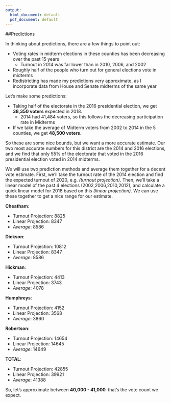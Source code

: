 ```yaml
---
output:
  html_document: default
  pdf_document: default
---
```

##Predictions

In thinking about predictions, there are a few things to point out:  

+ Voting rates in midterm elections in these counties has been decreasing over the past 15 years
    + Turnout in 2014 was far lower than in 2010, 2006, and 2002
+ Roughly half of the people who turn out for general elections vote in midterms
+ Redistricting has made my predictions very approximate, as I incorporate data from House and Senate midterms of the same year  

Let's make some predictions:  

+ Taking half of the electorate in the 2016 presidential election, we get **38,350 voters** expected in 2018.
    + 2014 had 41,484 voters, so this follows the decreasing participation rate in Midterms
+ If we take the average of Midterm voters from 2002 to 2014 in the 5 counties, we get **48,500 voters.**

So these are some nice bounds, but we want a more accurate estimate. Our two most accurate numbers for this district are the 2014 and 2016 elections, and we find that only 55% of the electorate that voted in the 2016 presidential election voted in 2014 midterms. 

We will use two prediction methods and average them together for a decent vote estimate. First, we'll take the turnout rate of the 2014 election and find the expected turnout of 2020, e.g. *(turnout projection)*. Then, we'll take a linear model of the past 4 elections (2002,2006,2010,2012), and calculate a quick linear model for 2018 based on this *(linear projection)*. We can use these together to get a nice range for our estimate. 



**Cheatham**:

+ Turnout Projection: 8825  
+ Linear Projection: 8347  
+ *Average*: 8586  
  
**Dickson**:

+ Turnout Projection: 10812
+ Linear Projection: 8347
+ *Average*: 8586
  
**Hickman**:

+ Turnout Projection: 4413
+ Linear Projection: 3743
+ *Average*: 4078
  
**Humphreys**:

+ Turnout Projection: 4152
+ Linear Projection: 3568
+ *Average*: 3860
  
**Robertson**:

+ Turnout Projection: 14654
+ Linear Projection: 14645
+ *Average*: 14649
  
**TOTAL**:

+ Turnout Projection: 42855
+ Linear Projection: 39921
+ *Average*: 41388

So, let's approximate between **40,000 - 41,000**--that's the vote count we expect.
